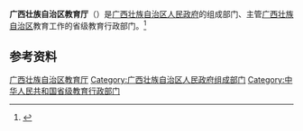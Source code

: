 {{Infobox PRCG
|机构名称 = 广西壮族自治区教育厅<br>{{lang|za|Gvangjsih Bouxcuengh Swcigih Gyauyuzdingh}}
|标志1    = Red star.svg
|标志1说明 =
|职位1    = 厅长
|人员1    = [[刘友谊|刘友谊]]
|职位2    = 副厅长
|人员2    = 黄雄彪{{wrap}}李清先{{wrap}}孙国友{{wrap}}李勇齐
|人数2    = 4
|成立时间 =
|业务上级 = [[中华人民共和国教育部|中华人民共和国教育部]]
|组织上级 = [[广西壮族自治区人民政府|广西壮族自治区人民政府]]
|机构类型 = 省级人民政府组成部门
|中共上级 = [[中国共产党广西壮族自治区委员会|中国共产党广西壮族自治区委员会]]
|中共本级 = 中国共产党广西壮族自治区教育局委员会
|行政级别 = 正地厅级
|前身     =
|地址1    = [[青秀区|青秀区]]竹溪大道69号
|邮编1    =
|官网     = [http://jyt.gxzf.gov.cn/ 广西壮族自治区教育厅]
|电话1    =
|电话2    =
|传真1    =
|image1   =
|caption1 = 
}}

'''广西壮族自治区教育厅'''（{{lang-za|Gvangjsih Bouxcuengh Swcigih Gyauyuzdingh}}）是[[广西壮族自治区人民政府|广西壮族自治区人民政府]]的组成部门、主管[[广西壮族自治区|广西壮族自治区]]教育工作的省级教育行政部门。<ref>{{Cite web|title=中华人民共和国教育法|url=http://www.moe.gov.cn/s78/A02/zfs__left/s5911/moe_619/201512/t20151228_226193.html|accessdate=2020-08-18|work=中华人民共和国教育部|archive-date=2020-02-22|archive-url=https://web.archive.org/web/20200222114538/http://www.moe.gov.cn/s78/A02/zfs__left/s5911/moe_619/201512/t20151228_226193.html|dead-url=yes}}</ref>

== 参考资料 ==
{{reflist}}

{{广西高等院校}}

[[Category:广西壮族自治区教育厅|]]
[[Category:广西壮族自治区人民政府组成部门|Category:广西壮族自治区人民政府组成部门]]
[[Category:中华人民共和国省级教育行政部门|Category:中华人民共和国省级教育行政部门]]